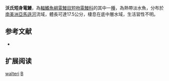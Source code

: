 {{Speciesbox
| name = 沃氏短身電鰻
| image = 
| image_width = 250px
| status = NE
| status_system = IUCN3.1
| genus = Brachyhypopomus
| species = walteri
| authority = [[Sullivan,_Zuanon_&_Cox_Fernandes|Sullivan, Zuanon & Cox Fernandes]], 2013
| synonyms = 
}}
'''沃氏短身電鰻'''，為[[輻鰭魚綱|輻鰭魚綱]][[電鰻目|電鰻目]][[短吻電鰻科|短吻電鰻科]]的其中一[[種|種]]，為熱帶淡水魚，分布於[[南美洲|南美洲]][[亞馬遜河|亞馬遜河]]流域，體長可達17.5公分，棲息在底中層水域，生活習性不明。

==参考文献==
*{{FishBase_species|genus=Brachyhypopomus|species=walteri|year=2015|month=9}}

== 扩展阅读 ==
{{refbegin}}
{{wikispecies-inline|Brachyhypopomus walteri|沃氏短身電鰻}}
{{refend}}
{{Taxonbar|from=Q15709189}}

[[Category:短身電鰻屬|walteri]]
[[Category:2013年描述的鱼类|B]]
